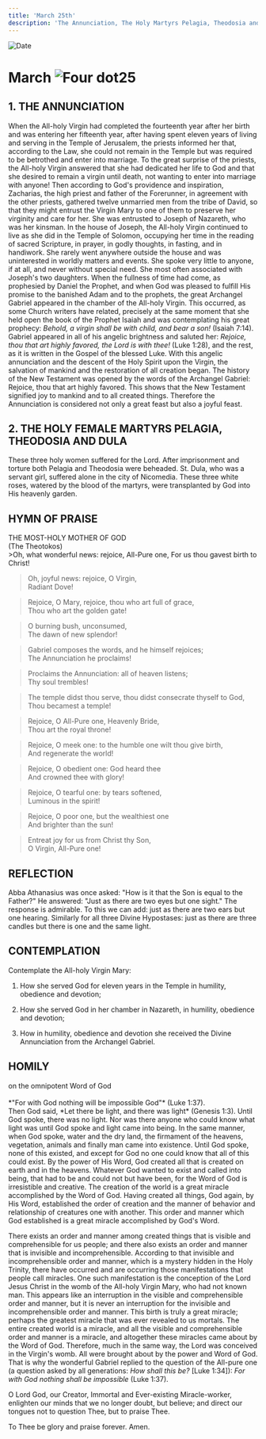 ```yaml
---
title: 'March 25th'
description: 'The Annunciation, The Holy Martyrs Pelagia, Theodosia and Dula'
---
```


<RunningHead />
<Image src="/title-imprint.png" height={68} width={50} alt="Date" className="title-imprint"/>

# <div id="date">March <Image className="four-dot" src="/four-dot.png" height={15} width={15} alt="Four dot" />25</div>

## 1. THE ANNUNCIATION

When the All-holy Virgin had completed the fourteenth year after her birth and was entering her fifteenth year, after having spent eleven years of living and serving in the Temple of Jerusalem, the priests informed her that, according to the Law, she could not remain in the Temple but was required to be betrothed and enter into marriage. To the great surprise of the priests, the All-holy Virgin answered that she had dedicated her life to God and that she desired to remain a virgin until death, not wanting to enter into marriage with anyone! Then according to God's providence and inspiration, Zacharias, the high priest and father of the Forerunner, in agreement with the other priests, gathered twelve unmarried men from the tribe of David, so that they might entrust the Virgin Mary to one of them to preserve her virginity and care for her. She was entrusted to Joseph of Nazareth, who was her kinsman. In the house of Joseph, the All-holy Virgin continued to live as she did in the Temple of Solomon, occupying her time in the reading of sacred Scripture, in prayer, in godly thoughts, in fasting, and in handiwork. She rarely went anywhere outside the house and was uninterested in worldly matters and events. She spoke very little to anyone, if at all, and never without special need. She most often associated with Joseph's two daughters. When the fullness of time had come, as prophesied by Daniel the Prophet, and when God was pleased to fulfill His promise to the banished Adam and to the prophets, the great Archangel Gabriel appeared in the chamber of the All-holy Virgin.  This occurred, as some Church writers have related, precisely at the same moment that she held open the book of the Prophet Isaiah and was contemplating his great prophecy: *Behold, a virgin shall be with child, and bear a son!* (Isaiah 7:14). Gabriel appeared in all of his angelic brightness and saluted her: *Rejoice, thou that art highly favored, the Lord is with thee!* (Luke 1:28), and the rest, as it is written in the Gospel of the blessed Luke. With this angelic annunciation and the descent of the Holy Spirit upon the Virgin, the salvation of mankind and the restoration of all creation began. The history of the New Testament was opened by the words of the Archangel Gabriel: Rejoice, thou that art highly favored. This shows that the New Testament signified joy to mankind and to all created things. Therefore the Annunciation is considered not only a great feast but also a joyful feast.

## 2. THE HOLY FEMALE MARTYRS PELAGIA, THEODOSIA AND DULA

These three holy women suffered for the Lord. After imprisonment and torture both Pelagia and Theodosia were beheaded. St. Dula, who was a servant girl, suffered alone in the city of Nicomedia. These three white roses, watered by the blood of the martyrs, were transplanted by God into His heavenly garden.


## HYMN OF PRAISE
<div style={{textAlign:'center', color:'crimson', fontWeight:'bold'}}>
THE MOST-HOLY MOTHER OF GOD<br />
(The Theotokos)
</div>
>Oh, what wonderful news: rejoice, All-Pure one,  
For us thou gavest birth to Christ!  

>Oh, joyful news: rejoice, O Virgin,  
Radiant Dove!  

>Rejoice, O Mary, rejoice, thou who art full of grace,  
Thou who art the golden gate!  

>O burning bush, unconsumed,  
The dawn of new splendor!  

>Gabriel composes the words, and he himself rejoices;  
The Annunciation he proclaims!  

>Proclaims the Annunciation: all of heaven listens;  
Thy soul trembles!  

>The temple didst thou serve, thou didst consecrate thyself to God,  
Thou becamest a temple!  

>Rejoice, O All-Pure one, Heavenly Bride,  
Thou art the royal throne!  

>Rejoice, O meek one: to the humble one wilt thou give birth,  
And regenerate the world!  

>Rejoice, O obedient one: God heard thee  
And crowned thee with glory!  

>Rejoice, O tearful one: by tears softened,  
Luminous in the spirit!  

>Rejoice, O poor one, but the wealthiest one  
And brighter than the sun!  

>Entreat joy for us from Christ thy Son,  
O Virgin, All-Pure one!  


## REFLECTION

Abba Athanasius was once asked: "How is it that the Son is equal to the Father?" He answered: "Just as there are two eyes but one sight." The response is admirable. To this we can add: just as there are two ears but one hearing. Similarly for all three Divine Hypostases: just as there are three candles but there is one and the same light.


## CONTEMPLATION

Contemplate the All-holy Virgin Mary:

1. How she served God for eleven years in the Temple in humility, obedience and devotion;

2. How she served God in her chamber in Nazareth, in humility, obedience and devotion;

3. How in humility, obedience and devotion she received the Divine Annunciation from the Archangel Gabriel.


## HOMILY
<div style={{textAlign:'center', color:'crimson', fontWeight:'bold'}}>
on the omnipotent Word of God
</div><br />
<div style={{textAlign:'right'}}>
*"For with God nothing will be impossible God"* (Luke 1:37).
</div>
Then God said, *Let there be light, and there was light* (Genesis 1:3). Until God spoke, there was no light. Nor was there anyone who could know what light was until God spoke and light came into being. In the same manner, when God spoke, water and the dry land, the firmament of the heavens, vegetation, animals and finally man came into existence. Until God spoke, none of this existed, and except for God no one could know that all of this could exist. By the power of His Word, God created all that is created on earth and in the heavens. Whatever God wanted to exist and called into being, that had to be and could not but have been, for the Word of God is irresistible and creative. The creation of the world is a great miracle accomplished by the Word of God. Having created all things, God again, by His Word, established the order of creation and the manner of behavior and relationship of creatures one with another. This order and manner which God established is a great miracle accomplished by God's Word.

There exists an order and manner among created things that is visible and comprehensible for us people; and there also exists an order and manner that is invisible and incomprehensible. According to that invisible and incomprehensible order and manner, which is a mystery hidden in the Holy Trinity, there have occurred and are occurring those manifestations that people call miracles. One such manifestation is the conception of the Lord Jesus Christ in the womb of the All-holy Virgin Mary, who had not known man. This appears like an interruption in the visible and comprehensible order and manner, but it is never an interruption for the invisible and incomprehensible order and manner. This birth is truly a great miracle; perhaps the greatest miracle that was ever revealed to us mortals. The entire created world is a miracle, and all the visible and comprehensible order and manner is a miracle, and altogether these miracles came about by the Word of God. Therefore, much in the same way, the Lord was conceived in the Virgin's womb. All were brought about by the power and Word of God. That is why the wonderful Gabriel replied to the question of the All-pure one (a question asked by all generations: *How shall this be?* [Luke 1:34]): *For with God nothing shall be impossible* (Luke 1:37).

O Lord God, our Creator, Immortal and Ever-existing Miracle-worker, enlighten our minds that we no longer doubt, but believe; and direct our tongues not to question Thee, but to praise Thee.

To Thee be glory and praise forever. Amen.